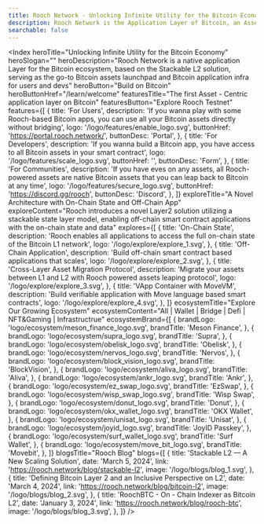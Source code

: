 ```yaml
---
title: Rooch Network - Unlocking Infinite Utility for the Bitcoin Economy
description: Rooch Network is the Application Layer of Bitcoin, an Asset-Centric infrastructure that provides indexing, trading, and enables application scenarios for all Bitcoin assets
searchable: false
---
```



<Index
  heroTitle="Unlocking Infinite Utility for the Bitcoin Economy"
  heroSlogan=""
  heroDescription="Rooch Network is a native application Layer for the Bitcoin ecosystem, based on the Stackable L2 solution, serving as the go-to Bitcoin assets launchpad and Bitcoin application infra for users and devs"
  heroButton="Build on Bitcoin"
  heroButtonHref="/learn/welcome"
  featuresTitle="The first Asset -
Centric application layer on Bitcoin"
  featuresButton="Explore Rooch Testnet"
  features={[
    {
      title: 'For Users',
      description:
        'If you wanna play with some Rooch-based Bitcoin apps, you can use all your Bitcoin assets directly without bridging',
      logo: '/logo/features/enable_logo.svg',
      buttonHref: 'https://portal.rooch.network/',
      buttonDesc: 'Portal',
    },
    {
      title: 'For Developers',
      description:
        'If you wanna build a Bitcoin app, you have access to all Bitcoin assets in your smart contract',
      logo: '/logo/features/scale_logo.svg',
      buttonHref: '',
      buttonDesc: 'Form',
    },
    {
      title: 'For Communities',
      description:
        'If you have eves on any assets, all Rooch-powered assets are native Bitcoin assets that you can leap back to Bitcoin at any time',
      logo: '/logo/features/secure_logo.svg',
      buttonHref: 'https://discord.gg/rooch',
      buttonDesc: 'Discord',
    },
  ]}
  exploreTitle="A Novel Architecture with On-Chain State and Off-Chain App"
  exploreContent="Rooch introduces a novel Layer2 solution utilizing a stackable state layer model, enabling off-chain smart contract applications with the on-chain state and data"
  explores={[
    {
      title: 'On-Chain State',
      description:
        'Rooch enables all applications to access the full on-chain state of the Bitcoin L1 network',
      logo: '/logo/explore/explore_1.svg',
    },
    {
      title: 'Off-Chain Application',
      description: 'Build off-chain smart contract based applications that scales',
      logo: '/logo/explore/explore_2.svg',
    },
    {
      title: 'Cross-Layer Asset Migration Protocol',
      description:
        'Migrate your assets between L1 and L2 with Rooch powered assets leaping protocol',
      logo: '/logo/explore/explore_3.svg',
    },
    {
      title: 'VApp Container with MoveVM',
      description: 'Build verifiable application with Move language based smart contracts',
      logo: '/logo/explore/explore_4.svg',
    },
  ]}
  ecosystemTitle="Explore Our Growing Ecosystem"
  ecosystemContent="All | Wallet | Bridge | Defi | NFT&Gaming | Infrastructrue"
  ecosystemBrand={[
    {
      brandLogo: 'logo/ecosystem/meson_finance_logo.svg',
      brandTitle: 'Meson Finance',
    },
    {
      brandLogo: 'logo/ecosystem/supra_logo.svg',
      brandTitle: 'Supra',
    },
    {
      brandLogo: 'logo/ecosystem/obelisk_logo.svg',
      brandTitle: 'Obelisk',
    },
    {
      brandLogo: 'logo/ecosystem/nervos_logo.svg',
      brandTitle: 'Nervos',
    },
    {
      brandLogo: 'logo/ecosystem/block_vision_logo.svg',
      brandTitle: 'BlockVision',
    },
    {
      brandLogo: 'logo/ecosystem/aliva_logo.svg',
      brandTitle: 'Aliva',
    },
    {
      brandLogo: 'logo/ecosystem/ankr_logo.svg',
      brandTitle: 'Ankr',
    },
    {
      brandLogo: 'logo/ecosystem/ez_swap_logo.svg',
      brandTitle: 'EzSwap',
    },
    {
      brandLogo: 'logo/ecosystem/wisp_swap_logo.svg',
      brandTitle: 'Wisp Swap',
    },
    {
      brandLogo: 'logo/ecosystem/donut_logo.svg',
      brandTitle: 'Donut',
    },
    {
      brandLogo: 'logo/ecosystem/okx_wallet_logo.svg',
      brandTitle: 'OKX Wallet',
    },
    {
      brandLogo: 'logo/ecosystem/unisat_logo.svg',
      brandTitle: 'Unisat',
    },
    {
      brandLogo: 'logo/ecosystem/joyid_logo.svg',
      brandTitle: 'JoyID Passkey',
    },
    {
      brandLogo: 'logo/ecosystem/surf_wallet_logo.svg',
      brandTitle: 'Surf Wallet',
    },
    {
      brandLogo: 'logo/ecosystem/move_bit_logo.svg',
      brandTitle: 'Movebit',
    },
  ]}
  blogsTitle="Rooch Blog"
  blogs={[
    {
      title: 'Stackable L2 — A New Scaling Solution',
      date: 'March 5, 2024',
      link: 'https://rooch.network/blog/stackable-l2',
      image: '/logo/blogs/blog_1.svg',
    },
    {
      title: 'Defining Bitcoin Layer 2 and an Inclusive Perspective on L2',
      date: 'March 4, 2024',
      link: 'https://rooch.network/blog/bitcoin-l2',
      image: '/logo/blogs/blog_2.svg',
    },
    {
      title: 'RoochBTC - On - Chain Indexer as Bitcoin L2',
      date: 'January 3, 2024',
      link: 'https://rooch.network/blog/rooch-btc',
      image: '/logo/blogs/blog_3.svg',
    },
  ]}
/>
